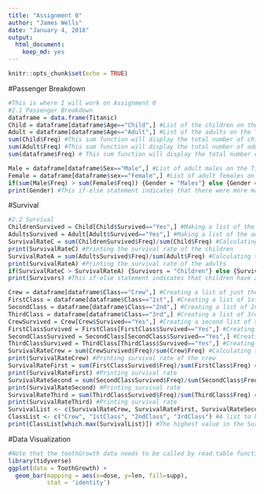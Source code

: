 ```yaml
---
title: "Assignment 0"
author: "James Wells"
date: "January 4, 2018"
output: 
  html_document: 
    keep_md: yes
---
```


```r
knitr::opts_chunk$set(echo = TRUE)
```

#Passenger Breakdown
```r
#This is where I will work on Assignment 0
#2.1 Passenger Breakdown
dataframe = data.frame(Titanic) 
Child = dataframe[dataframe$Age=="Child",] #List of the children on the Titanic
Adult = dataframe[dataframe$Age=="Adult",] #List of the adults on the Titanic
sum(Child$Freq) #This sum function will display the total number of children on the Titanic
sum(Adult$Freq) #This sum function will display the total number of adults on the Titanic
sum(dataframe$Freq) # This sum function will display the total number of people on the Titanic

Male = dataframe[dataframe$Sex=="Male",] #List of adult males on the Titanic
Female = dataframe[dataframe$sex=="Female",] #List of adult females on the Titanic
if(sum(Male$Freq) > sum(Female$Freq)) {Gender = "Males"} else {Gender = "Females"}
print(Gender) #This if-else statement indicates that there were more males on the Titanic
```
#Survival
```r
#2.2 Survival
ChildrenSurvived = Child[Child$Survived=="Yes",] #Making a list of the children who survived
AdultsSurvived = Adult[Adult$Survived=="Yes",] #Making a list of the adults who survived
SurvivalRateC = sum(ChildrenSurvived$Freq)/sum(Child$Freq) #Calculating the survival rate of children on the Titanic
print(SurvivalRateC) #Printing the survival rate of the children
SurvivalRateA = sum(AdultsSurvived$Freq)/sum(Adult$Freq) #Calculating the survival rate of the adults on the Titanic
print(SurvivalRateA) #Printing the survival rate of the adults
if(SurvivalRateC > SurvivalRateA) {Survivors = "Children"} else {Survivors = "Adults"}
print(Survivors) #This if-else statement indicates that children have a higher survival rate

Crew = dataframe[dataframe$Class=="Crew",] #Creating a list of just the crew
FirstClass = dataframe[dataframe$Class=="1st",] #Creating a list of 1st class passengers 
SecondClass = dataframe[dataframe$Class=="2nd",] #Creating a list of 2nd class passengers
ThirdClass = dataframe[dataframe$Class=="3rd",] #Creating a list of 3rd class passengers
CrewSurvived = Crew[Crew$Survived=="Yes",] #Creating a second list of survived crew members
FirstClassSurvived = FirstClass[FirstClass$Survived=="Yes",] #Creating a second list of survived 1st class passengers
SecondClassSurvived = SecondClass[SecondClass$Survived=="Yes",] #Creating a second list of survived 2nd class passengers
ThirdClassSurvived = ThirdClass[ThirdClass$Survived=="Yes",] #Creating a second list of 3rd class passengers
SurvivalRateCrew = sum(CrewSurvived$Freq)/sum(Crew$Freq) #Calculating the crew members' survival rate
print(SurvivalRateCrew) #Printing survival rate of the crew
SurvivalRateFirst = sum(FirstClassSurvived$Freq)/sum(FirstClass$Freq) #Calculating the 1st class passengers' survival rate
print(SurvivalRateFirst) #Printing survival rate
SurvivalRateSecond = sum(SecondClassSurvived$Freq)/sum(SecondClass$Freq) #Calculating the 2nd class passengers' survival rate
print(SurvivalRateSecond) #Printing survival rate
SurvivalRateThird = sum(ThirdClassSurvived$Freq)/sum(ThirdClass$Freq) #Calculating the 3rd class passengers' survival rate
print(SurvivalRateThird) #Printing survival rate
SurvivalList <- c(SurvivalRateCrew, SurvivalRateFirst, SurvivalRateSecond, SurvivalRateThird) #A list to compile the 4 survival rates
ClassList <- c("Crew", "1stClass", "2ndClass", "3rdClass") #A list to hold the names of the 4 classes in the same order as the SurvivalList
print(ClassList[which.max(SurvivalList)]) #The highest value in the SurvivalList will be used to print the name of from the ClassList using the which.max function

```
#Data Visualization
```r
#Note that the toothGrowth data needs to be called by read.table function)
library(tidyverse)
ggplot(data = ToothGrowth) + 
  geom_bar(mapping = aes(x=dose, y=len, fill=supp),
           stat = 'identity')
```
#




